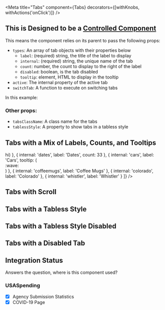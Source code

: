 

<Meta
    title="Tabs"
    component={Tabs}
    decorators={[withKnobs, withActions('onClick')]}
/>

## This is Designed to be a [Controlled Component](https://reactjs.org/docs/forms.html#controlled-components)
This means the component relies on its parent to pass the following props:
 - `types`: An array of tab objects with their properties below
      - `label`: (required) string, the title of the label to display
      - `internal`: (required) string, the unique name of the tab 
      - `count`: number, the count to display to the right of the label
      - `disabled`: boolean, is the tab disabled
      - `tooltip`: element, HTML to display in the tooltip
 - `active`: The internal property of the active tab
 - `switchTab`: A function to execute on switching tabs

In this example:

### Other props:
 - `tabsClassName`: A class name for the tabs
 - `tablessStyle`: A property to show tabs in a tabless style


## Tabs with a Mix of Labels, Counts, and Tooltips
<Preview>
    <Story name='Tabs'>
      <TabsWrapperShowTooltip>
        <Tabs
        types={[
          {
            internal: 'name',
            label: 'Names',
            count: 22,
            tooltip: (<div>hi</div>)
          },
          {
            internal: 'dates',
            label: 'Dates',
            count: 33
          },
                    {
            internal: 'cars',
            label: 'Cars',
            tooltip: (<div>:wave:</div>)
          },
          {
            internal: 'coffeemugs',
            label: 'Coffee Mugs'
          },
          {
            internal: 'colorado',
            label: 'Colorado'
          },
                    {
            internal: 'whistler',
            label: 'Whistler'
          }
        ]} />
      </TabsWrapperShowTooltip>
    </Story>
</Preview>

## Tabs with Scroll
<Preview>
    <Story name='Tabs with Scroll'>
      <TabsWrapper>
        <Tabs
        types={[
          {
            internal: 'name',
            label: 'Names',
            count: 22,
          },
          {
            internal: 'dates',
            label: 'Dates',
            count: 33
          },
                    {
            internal: 'cars',
            label: 'Cars',
          },
          {
            internal: 'coffeemugs',
            label: 'Coffee Mugs'
          },
          {
            internal: 'colorado',
            label: 'Colorado'
          },
          {
            internal: 'whistler',
            label: 'Whistler'
          },
          {
            internal: 'yellowstone',
            label: 'Yellowstone',
            count: 22,
          },
          {
            internal: 'washingtondc',
            label: 'Washington D.C.',
            count: 33
          },
          {
            internal: 'blue',
            label: 'Blue',
          },
          {
            internal: 'purple',
            label: 'Purple'
          },
          {
            internal: 'dinnerware',
            label: 'Dinnerware'
          },
          {
            internal: 'cookware',
            label: 'Cookware'
          }]} />
      </TabsWrapper>
    </Story>
</Preview>

## Tabs with a Tabless Style
<Preview>
    <Story name='Tabless Style'>
      <TabsWrapper>
        <Tabs
        tablessStyle
        types={[
          {
            internal: 'name',
            label: 'Names',
            count: 22
          },
          {
            internal: 'dates',
            label: 'Dates',
            count: 33
          },
                    {
            internal: 'cars',
            label: 'Cars'
          },
          {
            internal: 'coffeemugs',
            label: 'Coffee Mugs'
          },
          {
            internal: 'colorado',
            label: 'Colorado'
          },
                    {
            internal: 'whistler',
            label: 'Whistler'
          }
        ]} />
      </TabsWrapper>
    </Story>
</Preview>

## Tabs with a Tabless Style Disabled
<Preview>
    <Story name='Tabless Style with Disabled'>
      <TabsWrapper>
        <Tabs
        tablessStyle
        types={[
          {
            internal: 'name',
            label: 'Names',
            count: 22
          },
          {
            internal: 'dates',
            label: 'Dates',
            count: 33
          },
                    {
            internal: 'cars',
            label: 'Cars',
            disabled: true
          },
          {
            internal: 'coffeemugs',
            label: 'Coffee Mugs'
          },
          {
            internal: 'colorado',
            label: 'Colorado'
          },
                    {
            internal: 'whistler',
            label: 'Whistler'
          }
        ]} />
      </TabsWrapper>
    </Story>
</Preview>

## Tabs with a Disabled Tab
<Preview>
    <Story name='Tabs with Disabled'>
      <TabsWrapper>
        <Tabs
        types={[
          {
            internal: 'name',
            label: 'Names'
          },
          {
            internal: 'dates',
            label: 'Dates',
            disabled: true
          }
        ]} />
      </TabsWrapper>
    </Story>
</Preview>

<Props of={Tabs} />

## Integration Status
Answers the question, where is this component used?

### USASpending
- [x] Agency Submission Statistics
- [x] COVID-19 Page
